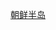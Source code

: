 {{Userbox
 |id-c=#00ffff
 |info-c=yellow
 |id=[[File:Korea DMZ.svg|60px]]
 |info=這位用戶'''不支持[[朝鮮半島]]統一'''為一個國家。
 |info-s=11
 |border-c=#000
 |usercategory=不支持朝鲜半岛统一的维基人
}}
<noinclude>
[[Category:支持区域独立或拆分的维基人用户框模板|朝鲜半岛]]
</noinclude>